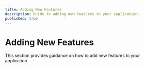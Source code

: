 ```yaml
---
title: Adding New Features
description: Guide to adding new features to your application.
published: true
---
```


# Adding New Features

This section provides guidance on how to add new features to your application.